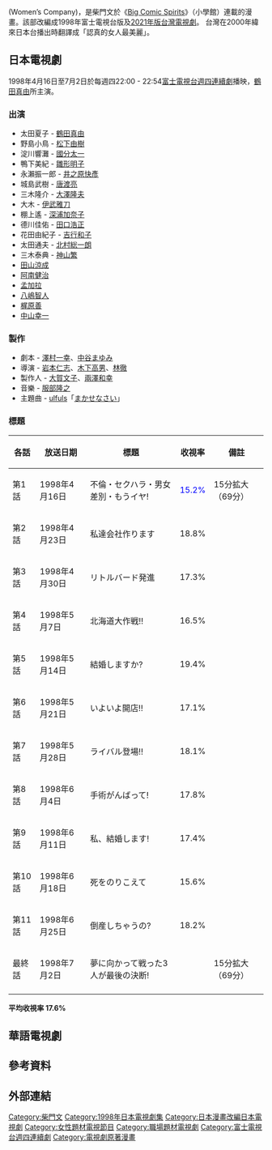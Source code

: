 {{日本作品|'''女強人俱樂部'''|お仕事です!}}(Women’s Company)，是柴門文於《[[Big_Comic_Spirits|Big Comic Spirits]]》（小學館）連載的漫畫。該部改編成1998年富士電視台版及[[她們創業的那些鳥事|2021年版台灣電視劇]]。
台灣在2000年緯來日本台播出時翻譯成「認真的女人最美麗」。

==日本電視劇==
1998年4月16日至7月2日於每週四22:00 - 22:54[[富士電視台週四連續劇|富士電視台週四連續劇]]播映，[[鶴田真由|鶴田真由]]所主演。

=== 出演 ===
* 太田夏子 - [[鶴田真由|鶴田真由]]
* 野島小鳥 - [[松下由樹|松下由樹]]
* 淀川響灘 - [[國分太一|國分太一]]
* 鴨下美紀 - [[雛形明子|雛形明子]]
* 永瀨振一郎 - [[井之原快彥|井之原快彥]]
* 城島武樹 - [[唐渡亮|唐渡亮]]
* 三木隆介 - [[大澤隆夫|大澤隆夫]]
* 大木 - [[伊武雅刀|伊武雅刀]]
* 棚上遙 - [[深浦加奈子|深浦加奈子]]
* 德川佳佑 - [[田口浩正|田口浩正]]
* 花田由紀子 - [[吉行和子|吉行和子]]
* 太田通夫 - [[北村総一朗|北村総一朗]]
* 三木泰典 - [[神山繁|神山繁]]
* [[田山涼成|田山涼成]]
* [[阿南健治|阿南健治]]
* [[孟加拉_(演員)|孟加拉]]
* [[八嶋智人|八嶋智人]]
* [[梶原善|梶原善]]
* [[中山幸一|中山幸一]]

=== 製作 ===
* 劇本 - [[澤村一幸|澤村一幸]]、[[中谷まゆみ|中谷まゆみ]]
* 導演 - [[岩本仁志|岩本仁志]]、[[木下高男|木下高男]]、[[林徹_(導演)|林徹]]
* 製作人 - [[大賀文子|大賀文子]]、[[兩澤和幸|兩澤和幸]]
* 音樂 - [[服部隆之|服部隆之]]
* 主題曲 - [[ulfuls|ulfuls]]「[[まかせなさい|まかせなさい]]」

=== 標題 ===
{| class="wikitable" style="text-align:center"
!各話||放送日期||標題||收視率||備註
|-
|第1話||1998年4月16日||不倫・セクハラ・男女差別・もうイヤ!||align=right|<font color=blue>15.2%||15分拡大（69分）
|-
|第2話||1998年4月23日||私達会社作ります||align=right|18.8%||
|-
|第3話||1998年4月30日||リトルバード発進||align=right|17.3%||
|-
|第4話||1998年5月7日||北海道大作戦‼||align=right|16.5%||
|-
|第5話||1998年5月14日||結婚しますか?||align=right|19.4%||
|-
|第6話||1998年5月21日||いよいよ開店‼||align=right|17.1%||
|-
|第7話||1998年5月28日||ライバル登場‼||align=right|18.1%||
|-
|第8話||1998年6月4日||手術がんばって!||align=right|17.8%||
|-
|第9話||1998年6月11日||私、結婚します!||align=right|17.4%||
|-
|第10話||1998年6月18日||死をのりこえて||align=right|15.6%||
|-
|第11話||1998年6月25日||倒産しちゃうの?||align=right|18.2%||
|-
|最終話||1998年7月2日||夢に向かって戦った3人が最後の決断!||align=right|{{Color|red|19.5%}}||15分拡大（69分）
|-
|}
'''平均收視率 17.6%'''<!--（視聴率は[[関東地方|関東地区]]・[[ビデオリサーチ|ビデオリサーチ]]社調べ）-->

{{富士電視台木曜劇場}}

==華語電視劇==
{{see also|她們創業的那些鳥事}}

== 參考資料 ==
{{Reflist}}

== 外部連結 ==

{{電視節目的變遷	
|電視台= 
|播放檔次= 
|節目名稱= 
|上一節目= 
|下一節目= 
}}


{{DEFAULTSORT:Nu女}}
[[Category:柴門文|Category:柴門文]]
[[Category:1998年日本電視劇集|Category:1998年日本電視劇集]]
[[Category:日本漫畫改編日本電視劇|Category:日本漫畫改編日本電視劇]]
[[Category:女性題材電視節目|Category:女性題材電視節目]]
[[Category:職場題材電視劇|Category:職場題材電視劇]]
[[Category:富士電視台週四連續劇|Category:富士電視台週四連續劇]]
[[Category:電視劇原著漫畫|Category:電視劇原著漫畫]]